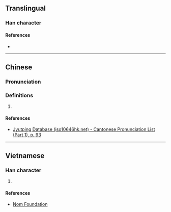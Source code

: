 {{character info/new}}
==Translingual==

===Han character===
{{Han char|rn=38|rad=女|as=07|sn=10|four=|canj=VNKM,VNKV|ids=⿰女延}}

====References====
* {{Han ref|kx=0263.170|dkj=06339|dj=0530.040|hdz=21045.070|uh=5A2B|ud=23083}}

----

==Chinese==
{{zh-forms}}

===Pronunciation===
{{zh-pron
|m=yán
|c=jin4
|cat=
}}

===Definitions===
{{zh-hanzi}}

# {{rfdef|zh}}

====References====
* [http://www.iso10646hk.net/jp/document/download.jsp Jyutping Database (iso10646hk.net) - Cantonese Pronunciation List (Part 1), p. 93]

----

==Vietnamese==

===Han character===
{{vi-hantu|[[duyên]]|rs=女07}}

# {{rfdef|vi|sort=女07}}

====References====
* [http://nomfoundation.org/common/nom_details.php?codepoint=5a2b Nom Foundation]
